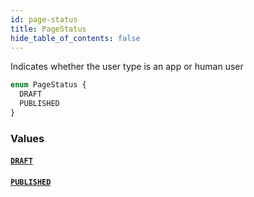 ```yaml
---
id: page-status
title: PageStatus
hide_table_of_contents: false
---
```



Indicates whether the user type is an app or human user

```graphql
enum PageStatus {
  DRAFT
  PUBLISHED
}
```


### Values

#### [`DRAFT`](#)




#### [`PUBLISHED`](#)






